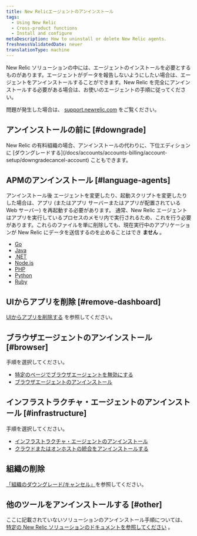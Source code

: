 ```yaml
---
title: New Relicエージェントのアンインストール
tags:
  - Using New Relic
  - Cross-product functions
  - Install and configure
metaDescription: How to uninstall or delete New Relic agents.
freshnessValidatedDate: never
translationType: machine
---
```


[](https://newrelic.com/instant-observability/)New Relic ソリューションの中には、エージェントのインストールを必要とするものがあります。エージェントがデータを報告しないようにしたい場合は、エージェントをアンインストールすることができます。New Relic を完全にアンインストールする必要がある場合は、お使いのエージェントの手順に従ってください。

問題が発生した場合は、 [support.newrelic.com](https://support.newrelic.com) をご覧ください。

## アンインストールの前に [#downgrade]

<Callout variant="important">
  New Relic の有料組織の場合、アンインストールの代わりに、下位エディションに [ダウングレードする](/docs/accounts/accounts-billing/account-setup/downgradecancel-account) こともできます。
</Callout>

## APMのアンインストール [#language-agents]

アンインストール後 <InlinePopover type="apm"/>エージェントを変更したり、起動スクリプトを変更したりした場合は、アプリ (またはアプリ サーバーまたはアプリが配置されている Web サーバー) を再起動する必要があります。 通常、New Relic エージェントはアプリを実行しているプロセスのメモリ内で実行されるため、これを行う必要があります。これらのファイルを単に削除しても、現在実行中のアプリケーションが New Relic にデータを送信するのを止めることはでき **ません** 。

* [Go](/docs/agents/go-agent/installation-configuration/uninstall-go-agent)
* [Java](/docs/agents/java-agent/installation/uninstall-java-agent)
* [.NET](/docs/agents/net-agent/installation-configuration/uninstall-net-agent)
* [Node.js](/docs/agents/nodejs-agent/installation-configuration/uninstall-nodejs-agent)
* [PHP](/docs/agents/php-agent/advanced-installation/uninstalling-php-agent)
* [Python](/docs/agents/python-agent/installation-configuration/uninstall-python-agent)
* [Ruby](/docs/agents/ruby-agent/installation-configuration/uninstall-ruby-agent)

## UIからアプリを削除 [#remove-dashboard]

[UIからアプリを削除する](/docs/apm/new-relic-apm/maintenance/remove-applications-new-relic) を参照してください。

## ブラウザエージェントのアンインストール [#browser]

手順を選択してください。

* [特定のページでブラウザエージェントを無効にする](/docs/browser/new-relic-browser/installation/disable-browser-monitoring-specific-pages)
* [ブラウザエージェントのアンインストール](/docs/browser/new-relic-browser/installation/delete-apps-new-relic-browser)

## インフラストラクチャ・エージェントのアンインストール [#infrastructure]

手順を選択してください。

* [インフラストラクチャ・エージェントのアンインストール](/docs/infrastructure/new-relic-infrastructure/installation/uninstall-infrastructure-agent)
* [クラウドまたはオンホストの統合をアンインストールする](/docs/infrastructure/install-infrastructure-agent/update-or-uninstall/uninstall-infrastructure-integrations)

## 組織の削除

[「組織のダウングレード/キャンセル」](/docs/accounts/accounts/account-maintenance/cancel-or-delete-your-new-relic-account)を参照してください。

## 他のツールをアンインストールする [#other]

ここに記載されていないソリューションのアンインストール手順については、 [特定の New Relic ソリューションのドキュメントを参照してください](https://newrelic.com/instant-observability/) 。